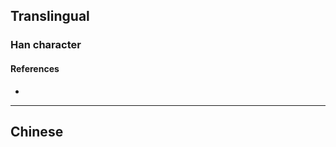 {{also|儐}}
{{character info/new}}
==Translingual==

===Han character===
{{Han char|rn=9|rad=人|as=10|sn=12|four=|canj=OJOC|ids=⿰亻宾}}

====References====
* {{Han ref|kx=0114.051|hdz=10206.030|uh=50A7|ud=20647}}

----

==Chinese==
{{zh-see|儐}}